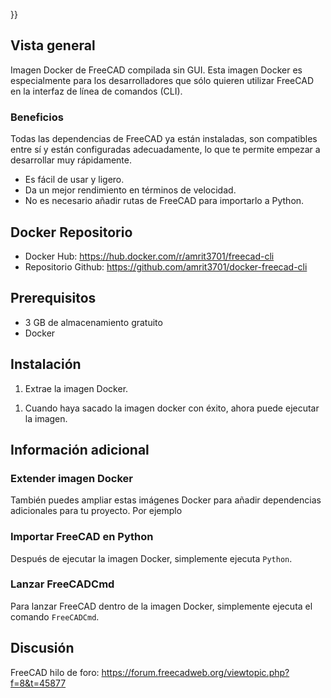 <languages/>
{{UnfinishedDocu{{#translation:}}}}

{{Docnav/es
|[[Compile_on_Docker/es|Compilar en Docker]]
|[[Compiling_(Speeding_up)/es|Compilación (aceleración)]]
}}

{{TOCright}}

==Vista general==

Imagen Docker de FreeCAD compilada sin GUI. Esta imagen Docker es especialmente para los desarrolladores que sólo quieren utilizar FreeCAD en la interfaz de línea de comandos (CLI).

===Beneficios===

Todas las dependencias de FreeCAD ya están instaladas, son compatibles entre sí y están configuradas adecuadamente, lo que te permite empezar a desarrollar muy rápidamente.
* Es fácil de usar y ligero.
* Da un mejor rendimiento en términos de velocidad.
* No es necesario añadir rutas de FreeCAD para importarlo a Python.

==Docker Repositorio== 

* Docker Hub: https://hub.docker.com/r/amrit3701/freecad-cli
* Repositorio Github: https://github.com/amrit3701/docker-freecad-cli

==Prerequisitos== 

* 3 GB de almacenamiento gratuito
* Docker

==Instalación== 

# Extrae la imagen Docker.{{Code|lang=bash|code=
docker pull amrit3701/freecad-cli:latest
}}
<div class="mw-translate-fuzzy">
# Cuando haya sacado la imagen docker con éxito, ahora puede ejecutar la imagen.
</div>{{Code|lang=bash|code=
docker run -it amrit3701/freecad-cli:lastest bash
}}


==Información adicional== 

===Extender imagen Docker=== 

También puedes ampliar estas imágenes Docker para añadir dependencias adicionales para tu proyecto. Por ejemplo
{{Code|lang=docker|code=

# Dockerfile

FROM amrit3701/freecad-cli:lastest

# Add additional dependencies

# pip3.8 install <some_package>
}}

===Importar FreeCAD en Python=== 

Después de ejecutar la imagen Docker, simplemente ejecuta <code>Python</code>.

{{Code|lang=bash|code=
$ docker run -it amrit3701/freecad-cli:lastest bash
root@f0ec904cf9b9:/# python3.8
Python 3.8.5 (default, Jul 20 2020, 19:48:14)
[GCC 7.5.0] on linux
Type "help", "copyright", "credits" or "license" for more information.
>>> import FreeCAD
>>> import Part
>>> import Draft
>>> import Arch
}}

===Lanzar FreeCADCmd=== 

Para lanzar FreeCAD dentro de la imagen Docker, simplemente ejecuta el comando <code>FreeCADCmd</code>.

==Discusión== 

FreeCAD hilo de foro: https://forum.freecadweb.org/viewtopic.php?f=8&t=45877


{{Docnav/es
|[[Compile_on_Docker/es|Compilar en Docker]]
|[[Compiling_(Speeding_up)/es|Compilación (aceleración)]]
}}
